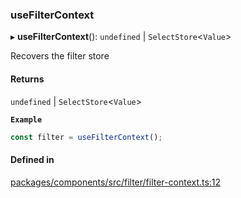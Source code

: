 ### useFilterContext

▸ **useFilterContext**(): `undefined` \| `SelectStore`\<`Value`\>

Recovers the filter store

#### Returns

`undefined` \| `SelectStore`\<`Value`\>

**`Example`**

```ts
const filter = useFilterContext();
```

#### Defined in

[packages/components/src/filter/filter-context.ts:12](https://github.com/vtex/shoreline/blob/dd054909f/packages/components/src/filter/filter-context.ts#L12)
